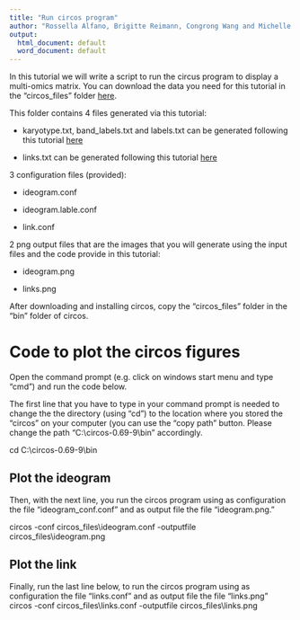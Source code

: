 ---
title: "Run circos program"
author: "Rossella Alfano, Brigitte Reimann, Congrong Wang and Michelle Plusquin"
output:
  html_document: default
  word_document: default
---

In this tutorial we will write a script to run the circus program to display a multi-omics matrix. You can download the data you need for this tutorial in the “circos_files” folder [here](xxx). 

This folder contains 4 files generated via this tutorial:

- karyotype.txt, band_labels.txt and labels.txt can be generated following this tutorial [here](link)

- links.txt can be generated following this tutorial [here](link)

3 configuration files (provided):

- ideogram.conf

- ideogram.lable.conf

- link.conf

2 png output files that are the images that you will generate using the input files and the code provide in this tutorial:

- ideogram.png

- links.png

After downloading and installing circos, copy the “circos_files” folder in the "bin" folder of circos. 

# Code to plot the circos figures

Open the command prompt (e.g. click on windows start menu and type “cmd”) and run the code below. 

The first line that you have to type in your command prompt is needed to change the the directory (using "cd") to the location where you stored the “circos” on your computer (you can use the "copy path" button. Please change the path “C:\\circos-0.69-9\\bin” accordingly.

cd C:\\circos-0.69-9\\bin

## Plot the ideogram
Then, with the next line, you run the circos program using as configuration the file "ideogram_conf.conf" and as output file the file "ideogram.png."

circos -conf circos_files\\ideogram.conf -outputfile circos_files\\ideogram.png 

## Plot the link
Finally, run the last line below, to run the circos program using as configuration the file "links.conf" and as output file the file "links.png"
circos -conf circos_files\\links.conf -outputfile circos_files\\links.png

